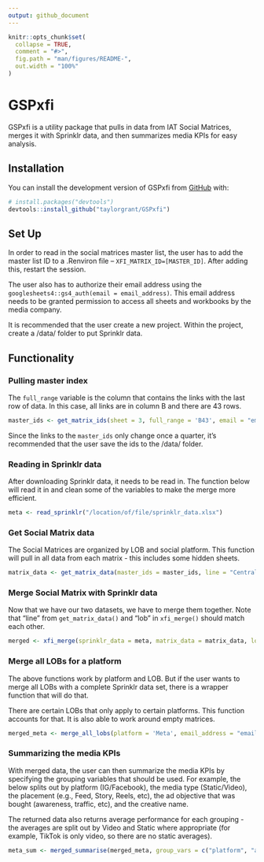 ```yaml
---
output: github_document
---
```


<!-- README.md is generated from README.Rmd. Please edit that file -->

```r
knitr::opts_chunk$set(
  collapse = TRUE,
  comment = "#>",
  fig.path = "man/figures/README-",
  out.width = "100%"
)
```

# GSPxfi

<!-- badges: start -->
<!-- badges: end -->

GSPxfi is a utility package that pulls in data from IAT Social Matrices, merges it with Sprinklr data, and then summarizes media KPIs for easy analysis. 

## Installation

You can install the development version of GSPxfi from [GitHub](https://github.com/) with:

``` r
# install.packages("devtools")
devtools::install_github("taylorgrant/GSPxfi")
```

## Set Up

In order to read in the social matrices master list, the user has to add the master list ID to a .Renviron file -- `XFI_MATRIX_ID=[MASTER_ID]`. After adding this, restart the session.  

The user also has to authorize their email address using the `googlesheets4::gs4_auth(email = email_address)`. This email address needs to be granted permission to access all sheets and workbooks by the media company. 

It is recommended that the user create a new project. Within the project, create a /data/ folder to put Sprinklr data. 

## Functionality

### Pulling master index

The `full_range` variable is the column that contains the links with the last row of data. In this case, all links are in column B and there are 43 rows. 

```r
master_ids <- get_matrix_ids(sheet = 3, full_range = 'B43', email = "email_address")
```

Since the links to the `master_ids` only change once a quarter, it's recommended that the user save the ids to the /data/ folder. 

### Reading in Sprinklr data

After downloading Sprinklr data, it needs to be read in. The function below will read it in and clean some of the variables to make the merge more efficient. 

```r
meta <- read_sprinklr("/location/of/file/sprinklr_data.xlsx")
```

### Get Social Matrix data

The Social Matrices are organized by LOB and social platform. This function will pull in all data from each matrix - this includes some hidden sheets. 

```r
matrix_data <- get_matrix_data(master_ids = master_ids, line = "Central", platform = "Meta", email = "email_address")
```

### Merge Social Matrix with Sprinklr data

Now that we have our two datasets, we have to merge them together. Note that "line" from `get_matrix_data()` and "lob" in `xfi_merge()` should match each other. 

```r
merged <- xfi_merge(sprinklr_data = meta, matrix_data = matrix_data, lob = "Central")
```

### Merge all LOBs for a platform

The above functions work by platform and LOB. But if the user wants to merge all LOBs with a complete Sprinklr data set, there is a wrapper function that will do that. 

There are certain LOBs that only apply to certain platforms. This function accounts for that. It is also able to work around empty matrices. 

```r
merged_meta <- merge_all_lobs(platform = 'Meta', email_address = "email_address", sprinklr_data = meta)
```

### Summarizing the media KPIs

With merged data, the user can then summarize the media KPIs by specifying the grouping variables that should be used. For example, the below splits out by platform (IG/Facebook), the media type (Static/Video), the placement (e.g., Feed, Story, Reels, etc), the ad objective that was bought (awareness, traffic, etc), and the creative name. 

The returned data also returns average performance for each grouping - the averages are split out by Video and Static where appropriate (for example, TikTok is only video, so there are no static averages). 

```r
meta_sum <- merged_summarise(merged_meta, group_vars = c("platform", "ad_media_type", "platform_position", "ad_objective", "creative_detail"))
```

